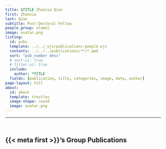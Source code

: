 ```yaml
---
title: &TITLE Zhaoxia Qian
first: Zhaoxia
last: Qian
subtitle: Post-Doctoral Fellow
people_group: alumni
image: avatar.png
listing:
  id: pubs
  template: ../../_ejs/publications-people.ejs 
  contents: ../../../publications/**/*.qmd
  sort: "pub_number desc"
  # sort-ui: true
  # filter-ui: true
  include:
    author: *TITLE
  fields: [publication, title, categories, image, date, author]
page-layout: full
about: 
  id: about
  template: trestles
  image-shape: round
  image: avatar.png
---
```


<hr>


:::{#about}


<br>

:::

## {{< meta first >}}'s Group Publications

:::{#pubs}
:::


